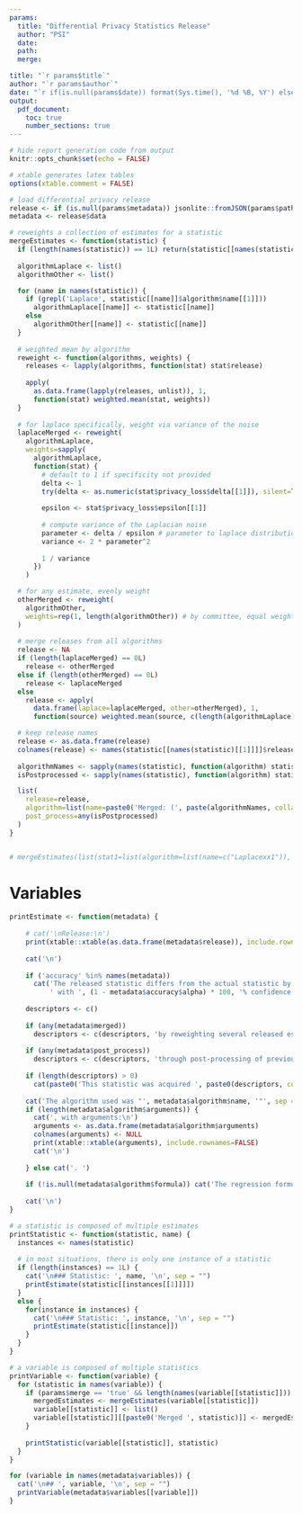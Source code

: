 ```yaml
---
params:
  title: "Differential Privacy Statistics Release"
  author: "PSI"
  date: 
  path: 
  merge:

title: "`r params$title`"
author: "`r params$author`"
date: "`r if(is.null(params$date)) format(Sys.time(), '%d %B, %Y') else params$date`"
output: 
  pdf_document:
    toc: true
    number_sections: true
---
```


```r
# hide report generation code from output
knitr::opts_chunk$set(echo = FALSE)

# xtable generates latex tables
options(xtable.comment = FALSE)

# load differential privacy release
release <- if (is.null(params$metadata)) jsonlite::fromJSON(params$path) else params$metadata
metadata <- release$data
```


```r

# reweights a collection of estimates for a statistic
mergeEstimates <- function(statistic) {
  if (length(names(statistic)) == 1L) return(statistic[[names(statistic)[[1]]]])
  
  algorithmLaplace <- list()
  algorithmOther <- list()

  for (name in names(statistic)) {
    if (grepl('Laplace', statistic[[name]]$algorithm$name[[1]]))
      algorithmLaplace[[name]] <- statistic[[name]]
    else
      algorithmOther[[name]] <- statistic[[name]]    
  }
  
  # weighted mean by algorithm
  reweight <- function(algorithms, weights) {
    releases <- lapply(algorithms, function(stat) stat$release)
    
    apply(
      as.data.frame(lapply(releases, unlist)), 1, 
      function(stat) weighted.mean(stat, weights))
  }
  
  # for laplace specifically, weight via variance of the noise
  laplaceMerged <- reweight(
    algorithmLaplace,
    weights=sapply(
      algorithmLaplace, 
      function(stat) {
        # default to 1 if specificity not provided
        delta <- 1
        try(delta <- as.numeric(stat$privacy_loss$delta[[1]]), silent=T)
        
        epsilon <- stat$privacy_loss$epsilon[[1]]
        
        # compute variance of the Laplacian noise
        parameter <- delta / epsilon # parameter to laplace distribution is sensitivity / epsilon
        variance <- 2 * parameter^2
        
        1 / variance
      })
    )

  # for any estimate, evenly weight
  otherMerged <- reweight(
    algorithmOther,
    weights=rep(1, length(algorithmOther)) # by committee, equal weights
  )
  
  # merge releases from all algorithms
  release <- NA
  if (length(laplaceMerged) == 0L)
    release <- otherMerged
  else if (length(otherMerged) == 0L)
    release <- laplaceMerged
  else
    release <- apply(
      data.frame(laplace=laplaceMerged, other=otherMerged), 1, 
      function(source) weighted.mean(source, c(length(algorithmLaplace), length(algorithmOther))))

  # keep release names
  release <- as.data.frame(release)
  colnames(release) <- names(statistic[[names(statistic)[[1]]]]$release)
  
  algorithmNames <- sapply(names(statistic), function(algorithm) statistic[[algorithm]]$algorithm$name)
  isPostprocessed <- sapply(names(statistic), function(algorithm) statistic[[algorithm]]$post_process)

  list(
    release=release,
    algorithm=list(name=paste0('Merged: (', paste(algorithmNames, collapse=', '), ')')),
    post_process=any(isPostprocessed)
  )
}


# mergeEstimates(list(stat1=list(algorithm=list(name=c("Laplacexx1")), post_process=F, release=list(value_a=4, value=6), privacy_loss=list(epsilon=1, delta=c(""))),stat2=list(algorithm=list(name=c("Laplacexx2")), post_process=F,release=list(value_a=4, value=12), privacy_loss=list(epsilon=12, delta=c(.02)))))
```

<!-- # Introduction -->
<!-- This is the introduction to the differential privacy report.   -->
<!-- It contains useful information about differential privacy.   -->


# Variables
<!-- Differentially private statistics are organized by variable. -->

```r

printEstimate <- function(metadata) {
  
    # cat('\nRelease:\n')
    print(xtable::xtable(as.data.frame(metadata$release)), include.rownames=FALSE)
    
    cat('\n')
    
    if ('accuracy' %in% names(metadata)) 
      cat('The released statistic differs from the actual statistic by at most ', metadata$accuracy$error, 
          ' with ', (1 - metadata$accuracy$alpha) * 100, '% confidence. ', sep='')
    
    descriptors <- c()
    
    if (any(metadata$merged))
      descriptors <- c(descriptors, 'by reweighting several released estimates based on the variance of each estimate')
    
    if (any(metadata$post_process))
      descriptors <- c(descriptors, 'through post-processing of previous releases at no additional privacy cost')
    
    if (length(descriptors) > 0)
      cat(paste0('This statistic was acquired ', paste0(descriptors, collapse=", and "), '. '))
    
    cat('The algorithm used was "', metadata$algorithm$name, '"', sep = "")
    if (length(metadata$algorithm$arguments)) {
      cat(', with arguments:\n')
      arguments <- as.data.frame(metadata$algorithm$arguments)
      colnames(arguments) <- NULL
      print(xtable::xtable(arguments), include.rownames=FALSE)
      cat('\n')
      
    } else cat('. ')
    
    if (!is.null(metadata$algorithm$formula)) cat('The regression formula is "', metadata$algorithm$formula, '". ', sep = "")
      
    cat('\n')
}

# a statistic is composed of multiple estimates
printStatistic <- function(statistic, name) {
  instances <- names(statistic)
  
  # in most situations, there is only one instance of a statistic
  if (length(instances) == 1L) {
    cat('\n### Statistic: ', name, '\n', sep = "")
    printEstimate(statistic[[instances[[1]]]])
  }
  else {
    for(instance in instances) {
      cat('\n### Statistic: ', instance, '\n', sep = "")
      printEstimate(statistic[[instance]])
    }
  }
}

# a variable is composed of multiple statistics
printVariable <- function(variable) {
  for (statistic in names(variable)) {
    if (params$merge == 'true' && length(names(variable[[statistic]])) > 1L) {
      mergedEstimates <- mergeEstimates(variable[[statistic]])
      variable[[statistic]] <- list()
      variable[[statistic]][[paste0('Merged ', statistic)]] <- mergedEstimates
    }
    
    printStatistic(variable[[statistic]], statistic)
  }
}

for (variable in names(metadata$variables)) {
  cat('\n## ', variable, '\n', sep = "")
  printVariable(metadata$variables[[variable]])
}
```
